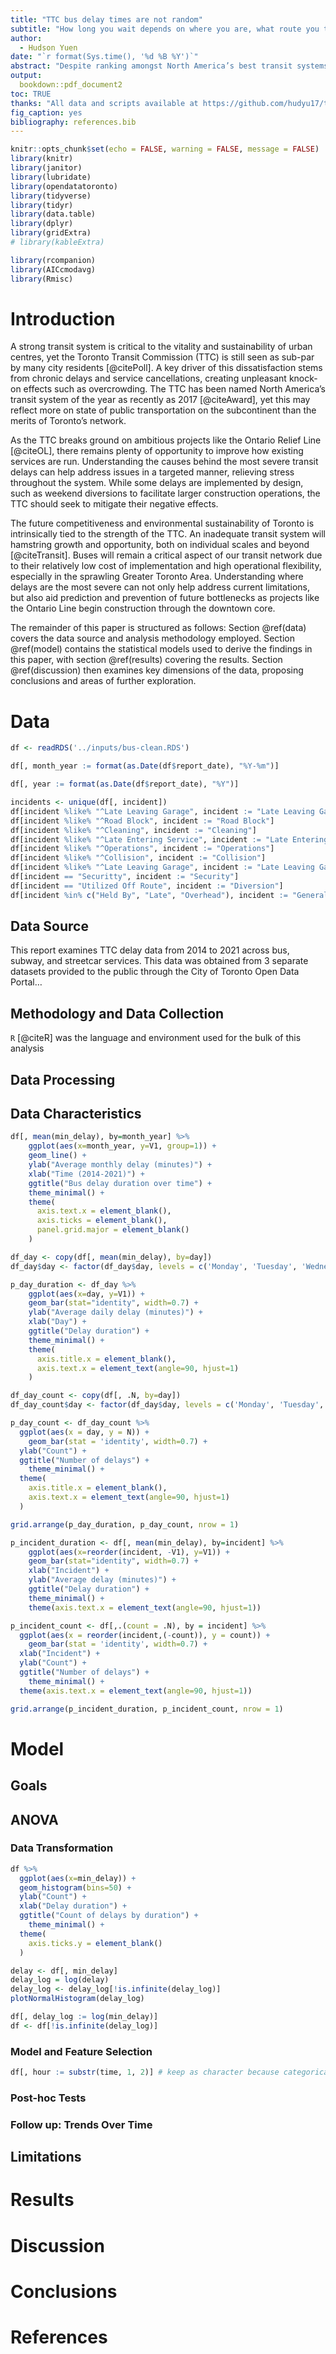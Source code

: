 ```yaml
---
title: "TTC bus delay times are not random"
subtitle: "How long you wait depends on where you are, what route you take, and when you take it"
author: 
  - Hudson Yuen
date: "`r format(Sys.time(), '%d %B %Y')`"
abstract: "Despite ranking amongst North America’s best transit systems, the TTC is often derided for irritating delays and service interruptions. This report examines TTC bus delay data, aiming to identify the factors influencing such delays and how improvements can be made. Certain incident types and days of service see disproportionately long delays, creating opportunities to address the most unpleasant aspects of the rider experience in a targeted manner. Doing so will not only strengthen the city’s ability to move people, but to also facilitate sustainable development. **Keywords:** public transit, transit efficiency, urban mobility, sustainble transportation, transportation equity"
output:
  bookdown::pdf_document2
toc: TRUE
thanks: "All data and scripts available at https://github.com/hudyu17/transit-delays"
fig_caption: yes
bibliography: references.bib
---
```

```r
knitr::opts_chunk$set(echo = FALSE, warning = FALSE, message = FALSE)
library(knitr)
library(janitor)
library(lubridate)
library(opendatatoronto)
library(tidyverse)
library(tidyr)
library(data.table)
library(dplyr)
library(gridExtra)
# library(kableExtra)

library(rcompanion)
library(AICcmodavg)
library(Rmisc)
```
\newpage

# Introduction
A strong transit system is critical to the vitality and sustainability of urban centres, yet the Toronto Transit Commission (TTC) is still seen as sub-par by many city residents [@citePoll]. A key driver of this dissatisfaction stems from chronic delays and service cancellations, creating unpleasant knock-on effects such as overcrowding. The TTC has been named North America’s transit system of the year as recently as 2017 [@citeAward], yet this may reflect more on state of public transportation on the subcontinent than the merits of Toronto’s network. 

As the TTC breaks ground on ambitious projects like the Ontario Relief Line [@citeOL], there remains plenty of opportunity to improve how existing services are run. Understanding the causes behind the most severe transit delays can help address issues in a targeted manner, relieving stress throughout the system. While some delays are implemented by design, such as weekend diversions to facilitate larger construction operations, the TTC should seek to mitigate their negative effects.  

The future competitiveness and environmental sustainability of Toronto is intrinsically tied to the strength of the TTC. An inadequate transit system will hamstring growth and opportunity, both on individual scales and beyond [@citeTransit]. Buses will remain a critical aspect of our transit network due to their relatively low cost of implementation and high operational flexibility, especially in the sprawling Greater Toronto Area. Understanding where delays are the most severe can not only help address current limitations, but also aid prediction and prevention of future bottlenecks as projects like the Ontario Line begin construction through the downtown core. 

The remainder of this paper is structured as follows: Section \@ref(data) covers the data source and analysis methodology employed. Section \@ref(model) contains the statistical models used to derive the findings in this paper, with section \@ref(results) covering the results. Section \@ref(discussion) then examines key dimensions of the data, proposing conclusions and areas of further exploration. 

\newpage
# Data
```r
df <- readRDS('../inputs/bus-clean.RDS')

df[, month_year := format(as.Date(df$report_date), "%Y-%m")]

df[, year := format(as.Date(df$report_date), "%Y")]

incidents <- unique(df[, incident])
df[incident %like% "^Late Leaving Garage", incident := "Late Leaving Garage"]
df[incident %like% "^Road Block", incident := "Road Block"]
df[incident %like% "^Cleaning", incident := "Cleaning"]
df[incident %like% "^Late Entering Service", incident := "Late Entering Service"]
df[incident %like% "^Operations", incident := "Operations"]
df[incident %like% "^Collision", incident := "Collision"]
df[incident %like% "^Late Leaving Garage", incident := "Late Leaving Garage"]
df[incident == "Securitty", incident := "Security"]
df[incident == "Utilized Off Route", incident := "Diversion"]
df[incident %in% c("Held By", "Late", "Overhead"), incident := "General Delay"]
```


## Data Source
This report examines TTC delay data from 2014 to 2021 across bus, subway, and streetcar services. This data was obtained from 3 separate datasets provided to the public through the City of Toronto Open Data Portal...

## Methodology and Data Collection
`R` [@citeR] was the language and environment used for the bulk of this analysis

## Data Processing

## Data Characteristics
```r
df[, mean(min_delay), by=month_year] %>%
    ggplot(aes(x=month_year, y=V1, group=1)) +
    geom_line() + 
    ylab("Average monthly delay (minutes)") + 
    xlab("Time (2014-2021)") +
    ggtitle("Bus delay duration over time") + 
    theme_minimal() + 
    theme(  
      axis.text.x = element_blank(),
      axis.ticks = element_blank(),
      panel.grid.major = element_blank()
    )
```

```r
df_day <- copy(df[, mean(min_delay), by=day])
df_day$day <- factor(df_day$day, levels = c('Monday', 'Tuesday', 'Wednesday', 'Thursday', 'Friday', 'Saturday', 'Sunday'))

p_day_duration <- df_day %>%
    ggplot(aes(x=day, y=V1)) + 
    geom_bar(stat="identity", width=0.7) +
    ylab("Average daily delay (minutes)") + 
    xlab("Day") +
    ggtitle("Delay duration") + 
    theme_minimal() + 
    theme(  
      axis.title.x = element_blank(),
      axis.text.x = element_text(angle=90, hjust=1)
    )

df_day_count <- copy(df[, .N, by=day])
df_day_count$day <- factor(df_day$day, levels = c('Monday', 'Tuesday', 'Wednesday', 'Thursday', 'Friday', 'Saturday', 'Sunday'))

p_day_count <- df_day_count %>%
  ggplot(aes(x = day, y = N)) + 
	geom_bar(stat = 'identity', width=0.7) + 
  ylab("Count") + 
  ggtitle("Number of delays") + 
	theme_minimal() + 
  theme(
    axis.title.x = element_blank(),
    axis.text.x = element_text(angle=90, hjust=1)
  )

grid.arrange(p_day_duration, p_day_count, nrow = 1)
```
```r
p_incident_duration <- df[, mean(min_delay), by=incident] %>%
    ggplot(aes(x=reorder(incident, -V1), y=V1)) + 
    geom_bar(stat="identity", width=0.7) + 
    xlab("Incident") +
    ylab("Average delay (minutes)") + 
    ggtitle("Delay duration") + 
    theme_minimal() +
    theme(axis.text.x = element_text(angle=90, hjust=1))

p_incident_count <- df[,.(count = .N), by = incident] %>%
  ggplot(aes(x = reorder(incident,(-count)), y = count)) + 
	geom_bar(stat = 'identity', width=0.7) + 
  xlab("Incident") +
  ylab("Count") + 
  ggtitle("Number of delays") + 
	theme_minimal() + 
  theme(axis.text.x = element_text(angle=90, hjust=1))

grid.arrange(p_incident_duration, p_incident_count, nrow = 1)
```

\newpage
# Model

## Goals

## ANOVA

### Data Transformation
```r
df %>%
  ggplot(aes(x=min_delay)) + 
  geom_histogram(bins=50) + 
  ylab("Count") + 
  xlab("Delay duration") +
  ggtitle("Count of delays by duration") + 
	theme_minimal() +
  theme(
    axis.ticks.y = element_blank()
  )
```
```r
delay <- df[, min_delay]
delay_log = log(delay)
delay_log <- delay_log[!is.infinite(delay_log)]
plotNormalHistogram(delay_log)

df[, delay_log := log(min_delay)]
df <- df[!is.infinite(delay_log)]
```


### Model and Feature Selection
```r
df[, hour := substr(time, 1, 2)] # keep as character because categorical


```


### Post-hoc Tests

### Follow up: Trends Over Time

## Limitations

\newpage
# Results

\newpage
# Discussion

\newpage
# Conclusions

\newpage
# References